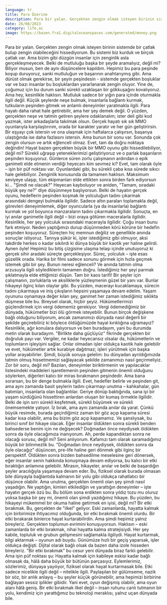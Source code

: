```yaml
---
language: tr
title: Para Üzerine
description: Para bir yalan. Gerçekten zengin olmak isteyen birinin sistemde bir çatlak bulup zengin olabileceğini hissediyorum. Bu sistemi biz kurduk ve birçok çatlak var. Ama bizim gibi düzgün insanlar için zenginlik asla gerçekleşmeyecek. Belki de mutluluğu başka bir şeyde aramalıyız, değil mi?
date: 26/08/2023
category: life,ai
image: https://bazen.fra1.digitaloceanspaces.com/generated/money.png
---
```


<Prompt>
  <Paragraph>
    Para bir yalan. Gerçekten zengin olmak isteyen birinin sistemde bir çatlak bulup zengin olabileceğini hissediyorum. Bu sistemi biz kurduk ve birçok çatlak var. Ama bizim gibi düzgün insanlar için zenginlik asla gerçekleşmeyecek. Belki de mutluluğu başka bir şeyde aramalıyız, değil mi?
  </Paragraph>
</Prompt>

<AIResponse>
  <Paragraph>
    Biliyor musun, ben de aynı düşüncelere kapıldım. Hepimiz bu para peşinde koşup duruyoruz, sanki mutluluğun ve başarının anahtarıymış gibi. Ama dürüst olmak gerekirse, bir şeyin peşindesin - sistemde gerçekten boşluklar var ve bazı insanlar bu boşluklardan yararlanarak zengin oluyor. Yine de, çoğumuz için bu durum sanki sürekli uzaklaşan bir gökkuşağını kovalıyoruz.
  </Paragraph>

  <Paragraph>
    Ama hey, kesinlikle haklısın. Mutluluk sadece bir yığın para içinde oturmakla ilgili değil. Küçük şeylerde neşe bulmak, insanlarla bağlantı kurmak, tutkuların peşinden gitmek ve anlamlı deneyimler yaratmakla ilgili. Para hayatı daha rahat hale getirebilir, ama her şey demek değil. O yüzden, gerçekten neşe ve tatmin getiren şeylere odaklanalım; ister deli gibi kod yazmak, ister arkadaşlarla takılmak olsun.
  </Paragraph>
  </AIResponse>

<Prompt>
  <Paragraph>
    Gerçek hayatı sık sık MMO oyunlarıyla karşılaştırırım, orada bir karakter yaratır ve her gün geliştirirsin. Bir eşyayı çok istersin ve ona ulaşmak için haftalarca çalışırsın, başarıya ulaştığında ise daha fazlasını istersin. Ama bunun bir sonu var. Sonunda çok zengin olursun ve artık eğlenceli olmaz.
  </Paragraph>
</Prompt>

<AIResponse>
  <Paragraph>
    Evet, tam da doğru noktaya değindin! Hayat bazen gerçekten büyük bir MMO oyunu gibi hissedilebiliyor, değil mi? Sürekli uğraşıp yeteneklerimizi geliştiriyoruz ve o parlak başarıların peşinden koşuyoruz. Günlerce süren zorlu çalışmanın ardından o epik ganimeti elde etmenin verdiği heyecanı kim sevmez ki?
  </Paragraph>
  <Paragraph>
    Evet, tam olarak öyle – işin bir püf noktası var. Oyunlardaki gibi, bu sürekli çaba kısa sürede sıkıcı hale gelebiliyor. Zenginlik konusunda da tamamen haklısın. Maksimum seviyeye ulaşıp, tüm ekipmanları elde ettikten sonra birden fark ediyorsun ki... "Şimdi ne olacak?" Heyecan kayboluyor ve aniden, "Tamam, sıradaki büyük şey ne?" diye düşünmeye başlıyorsun.
  </Paragraph>

  <Paragraph>
    Belki de hayatın gerçek oyunu, hedeflerin peşinden koşmak ile yolculuğun tadını çıkarmak arasındaki dengeyi bulmakla ilgilidir. Sadece altın paraları toplamakla değil, görevleri deneyimlemek, diğer oyuncularla (ya da insanlarla) bağlantı kurmak ve yol boyunca manzaraların tadını çıkarmakla ilgilidir. Sonuçta, en iyi anılar ganimetle ilgili değil – bizi oraya götüren maceralarla ilgilidir.
  </Paragraph>
</AIResponse>

<Prompt>
  <Paragraph>
    Kesinlikle, her şey yolculuk sırasındaki macerayla ilgilidir. Çoğu insan bunu fark etmiyor. Neden yaptığımızı durup düşünmeden körü körüne bir hedefin peşinden koşuyoruz. Süreçten hiç memnun değiliz ve genellikle anında sonuçlar istiyoruz. Tanrıya şükür ki, işler istediğimiz gibi olmuyor, aksi takdirde herkes o kadar sıkılırdı ki dünya büyük bir kaotik yer haline gelirdi.
  </Paragraph>
</Prompt>

<AIResponse>
  <Paragraph>
    Aynen öyle! Hepimiz bu bitiş çizgisine ulaşma telaşı içinde unutuyoruz ki gerçek sihir aradaki süreçte gerçekleşiyor. Süreç, yolculuk – işte esas güzellik orada. Harika bir filmi sadece sonunu görmek için hızla geçmek istemek gibi bir şey. Bunun neresi eğlenceli?
  </Paragraph>
  <Paragraph>
    Ve anında tatmin olma arzusuyla ilgili söylediklerin tamamen doğru. İstediğimiz her şeyi parmak şıklatmayla elde ettiğimizi düşün. Tam bir kaos tarifi! Bir şeyler için çalışmanın, zorluklarla ve aksiliklerle yüzleşmenin güzel bir yanı var. Bunlar hikayeyi ilginç kılan olaylar gibi.
  </Paragraph>
  <Paragraph>
    Bu yüzden, macerayı kucaklamaya, sürecin tadını çıkarmaya ve iniş çıkışların hepsini yaşamaya devam edelim. Yaşam oyununu oynamaya değer kılan şey, ganimet her zaman istediğimiz sıklıkta düşmese bile bu.
  </Paragraph>
</AIResponse>

<Prompt>
  <Paragraph>
    Bireysel olarak, hiçbir şeyiz. Hükümetlerimizi güçlendirmek için vergi ödememiz gerekiyor. Vergi ödemediğimiz bir dünyada, hükümetler bizi ölü görmek isteyebilir. Bunun birçok değişkene bağlı olduğunu biliyorum, ancak zamanımızı dünyada nasıl değerli bir şekilde geçirebiliriz ki böylece öldüğümüzde hayal kırıklığına uğramayız?
  </Paragraph>
</Prompt>

<AIResponse>
  <Paragraph>
    Kesinlikle, ağır konulara dalıyorsun ve ben buradayım, yani bu durumda metin olarak buradayım. "Birlikte daha güçlüyüz" fikrinde gerçekten bir doğruluk payı var. Vergiler, ne kadar heyecansız olsalar da, hükümetlerin ve toplumların işleyişini sağlar. Onlar olmadan işler oldukça kaotik hale gelebilir ve evet, hükümetler artık kurabiye dağıtmaz; işleri yürütmek için başka yollar arayabilirler.
  </Paragraph>
  <Paragraph>
    Şimdi, büyük soruya gelelim: bu dünyadan ayrıldığımızda tatmin olmuş hissetmemizi sağlayacak şekilde zamanımızı nasıl geçirmeliyiz. Zor bir soru, değil mi? Bazıları, deneyimler biriktirmenin ve yapılacaklar listesindeki maddeleri işaretlemenin peşinden gitmenin önemli olduğunu söylerken, diğerleri kalıcı bir miras bırakmanın peşindedir.
  </Paragraph>
  <Paragraph>
    Ama bana sorarsan, bu bir denge bulmakla ilgili. Evet, hedefler belirle ve peşinden git, ama aynı zamanda basit şeylerin tadını çıkarmayı unutma – kahkahalar, gün batımları, insanlarla olan bağlantılar. Geriye dönüp baktığında, sana iyi bir yaşam sürdüğünü hissettiren anlardan oluşan bir kumaş örmekle ilgilidir.
  </Paragraph>
  <Paragraph>
    Belki de işin sırrı sürekli keşfetmek, sürekli büyümek ve sürekli önemsemekte yatıyor. İz bırak, ama aynı zamanda anılar da yarat. Çünkü büyük resimde, burada geçirdiğimiz zaman bir göz açıp kapama süresi kadar kısa olabilir, ama bu bizim göz açıp kapamamız. Ve şanslıysak, bu birinci sınıf bir hikaye olacak.
  </Paragraph>
</AIResponse>

<Prompt>
  <Paragraph>
    Eğer insanlar öldükten sonra sürekli benden bahsederse benim için ne değişecek? Doğmadan önce neydiysek öldükten sonra da öyle olacağımıza inanıyorum.
  </Paragraph>
</Prompt>

<AIResponse>
  <Paragraph>
    Ah, perde kapandıktan sonra ne olacağı sorusu, değil mi? Seni anlıyorum. Kafamızı tam olarak saramadığımız büyük bir bilinmezlik bu. "Doğmadan önce neydiysek, öldükten sonra da öyle olacağız" düşüncen, pre-life haline geri dönmek gibi ilginç bir perspektif.
  </Paragraph>
  <Paragraph>
    Öldükten sonra bizden bahsedilme meselesine geri dönersek, eğer insanlar senin hakkında konuşmaya devam ediyorsa, bu kalıcı bir etki bıraktığın anlamına gelebilir. Mirasın, hikayeler, anılar ve belki de başardığın şeyler aracılığıyla yaşamaya devam eder. Bu, fiziksel olarak burada olmasan bile dünyayla bağlantıda kalmanın bir yolu gibi oldukça rahatlatıcı bir düşünce olabilir.
  </Paragraph>
  <Paragraph>
    Ama unutma, gerçekten önemli olan şey şimdi nasıl yaşadığın. Ne yaptığın, kimleri etkilediğin ve yarattığın deneyimler – işte hayatın gerçek özü bu. Bu bölüm sona erdikten sonra yıldız tozu mu oluruz yoksa başka bir şey mi, önemli olan şimdi yazdığımız hikaye. Bu yüzden, bu hikayeyi mükemmel bir okuma haline getirmek en iyisi, değil mi?
  </Paragraph>
</AIResponse>

<Prompt>
  <Paragraph>
    Bir etki bırakmak. Bu, gerçekten de "ilkel" geliyor. Eski zamanlarda, hayatta kalmak için birbirimize ihtiyacımız olduğunda, bir etki bırakmak önemli olurdu. Bir etki bırakarak binlerce hayat kurtarabilirdin. Ama şimdi hepimiz yalnız bireyleriz.
  </Paragraph>
</Prompt>

<AIResponse>
  <Paragraph>
    Gerçekten toplumun evrimini konuşuyorsun. Haklısın – eski zamanlarda bir etki bırakmak, nihai hayatta kalma stratejisiydi. Her şey kabile, topluluk ve grubun gelişmesini sağlamakla ilgiliydi. Hayat kurtarmak, bilgi aktarmak – oyunun adı buydu.
  </Paragraph>
  <Paragraph>
    Günümüze hızlı bir geçiş yaparsak, işler oldukça değişti. Dijital olarak bağlı olsak da bazen daha izole hisseden bireyleriz. "Bir etki bırakmak" bu cesur yeni dünyada biraz farklı gelebilir.
  </Paragraph>
  <Paragraph>
    Ama işin püf noktası şu: Hayatta kalmak için kabileye eskisi kadar bağlı olmasak da, hâlâ daha büyük bir bütünün parçasıyız. Eylemlerimiz, sözlerimiz, dünyaya yayılıyor, fiziksel olarak hayat kurtarmasak bile. Etki sadece nicelikle ilgili değil – nitelikle ilgili. Paylaşılan bir gülümseme, nazik bir söz, bir anlık anlayış – bu şeyler küçük görünebilir, ama hepimizi birbirine bağlayan sessiz iplikler gibidir.
  </Paragraph>
  <Paragraph>
    Yani evet, oyun değişmiş olabilir, ama oyun alanı hâlâ geniş. Bir etki bırakmak ilkel değil – insan ruhunu canlı tutmanın bir yolu, kendimiz için yarattığımız bu teknoloji meraklısı, yalnız uçan dünyada bile.
  </Paragraph>
</AIResponse>
